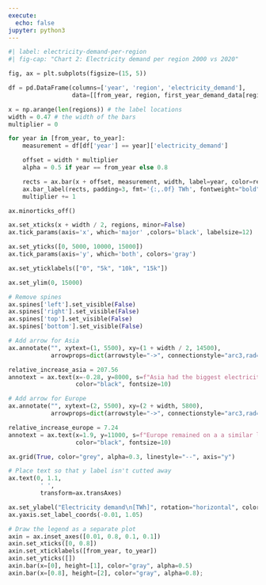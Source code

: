 ```yaml
---
execute:
  echo: false
jupyter: python3
---
```


```python
#| label: electricity-demand-per-region
#| fig-cap: "Chart 2: Electricity demand per region 2000 vs 2020"

fig, ax = plt.subplots(figsize=(15, 5))

df = pd.DataFrame(columns=['year', 'region', 'electricity_demand'],
                  data=[[from_year, region, first_year_demand_data[region]] for region in regions] + [[to_year, region, last_year_demand_data[region]] for region in regions])

x = np.arange(len(regions)) # the label locations
width = 0.47 # the width of the bars
multiplier = 0

for year in [from_year, to_year]:
    measurement = df[df['year'] == year]['electricity_demand']

    offset = width * multiplier
    alpha = 0.5 if year == from_year else 0.8

    rects = ax.bar(x + offset, measurement, width, label=year, color=region_colors.values(), alpha=alpha)
    ax.bar_label(rects, padding=3, fmt='{:,.0f} TWh', fontweight="bold")
    multiplier += 1

ax.minorticks_off()

ax.set_xticks(x + width / 2, regions, minor=False)
ax.tick_params(axis='x', which='major' ,colors='black', labelsize=12)

ax.set_yticks([0, 5000, 10000, 15000])
ax.tick_params(axis='y', which='both', colors='gray')

ax.set_yticklabels(["0", "5k", "10k", "15k"])

ax.set_ylim(0, 15000)

# Remove spines
ax.spines['left'].set_visible(False)
ax.spines['right'].set_visible(False)
ax.spines['top'].set_visible(False)
ax.spines['bottom'].set_visible(False)

# Add arrow for Asia
ax.annotate("", xytext=(1, 5500), xy=(1 + width / 2, 14500),
            arrowprops=dict(arrowstyle="->", connectionstyle="arc3,rad=-0.15"))

relative_increase_asia = 207.56
annotext = ax.text(x=-0.28, y=8000, s=f"Asia had the biggest electricity\n demand increase of {relative_increase_asia:.0f}%",
                   color="black", fontsize=10)

# Add arrow for Europe
ax.annotate("", xytext=(2, 5500), xy=(2 + width, 5800),
            arrowprops=dict(arrowstyle="->", connectionstyle="arc3,rad=-3"))

relative_increase_europe = 7.24
annotext = ax.text(x=1.9, y=11000, s=f"Europe remained on a a similar level\nwith the smallest increase of just {relative_increase_europe:.0f}%",
                   color="black", fontsize=10)

ax.grid(True, color="grey", alpha=0.3, linestyle="--", axis="y")

# Place text so that y label isn't cutted away
ax.text(0, 1.1,
         ' ',
         transform=ax.transAxes)

ax.set_ylabel("Electricity demand\n[TWh]", rotation="horizontal", color="grey", fontsize=10)
ax.yaxis.set_label_coords(-0.01, 1.05)

# Draw the legend as a separate plot
axin = ax.inset_axes([0.01, 0.8, 0.1, 0.1])
axin.set_xticks([0, 0.8])
axin.set_xticklabels([from_year, to_year])
axin.set_yticks([])
axin.bar(x=[0], height=[1], color="gray", alpha=0.5)
axin.bar(x=[0.8], height=[2], color="gray", alpha=0.8);
```